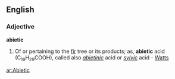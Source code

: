 ==English==

===Adjective===
'''abietic'''

#Of or pertaining to the [[fir]] tree or its products; as, '''abietic''' acid (C<sub>19</sub>H<sub>29</sub>COOH), called also ''[[abietinic]]'' acid or ''[[sylvic]]'' acid - [[Watts]]

[[ar:Abietic]]